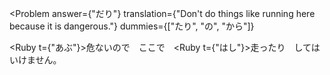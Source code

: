 
<Problem
  answer={"だり"}
  translation={"Don't do things like running here because it is dangerous."}
  dummies={["たり", "の", "から"]}
>
  <Ruby t={"あぶ"}>危</Ruby>ないので　ここで　<Ruby t={"はし"}>走</Ruby>っ<Hide>たり</Hide>　しては　いけません。
</Problem>